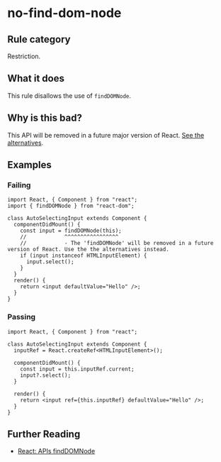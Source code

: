 # no-find-dom-node

## Rule category

Restriction.

## What it does

This rule disallows the use of `findDOMNode`.

## Why is this bad?

This API will be removed in a future major version of React. [See the alternatives](https://react.dev/reference/react-dom/findDOMNode#alternatives).

## Examples

### Failing

```tsx twoslash
import React, { Component } from "react";
import { findDOMNode } from "react-dom";

class AutoSelectingInput extends Component {
  componentDidMount() {
    const input = findDOMNode(this);
    //            ^^^^^^^^^^^^^^^^^
    //            - The 'findDOMNode' will be removed in a future version of React. Use the the alternatives instead.
    if (input instanceof HTMLInputElement) {
      input.select();
    }
  }
  render() {
    return <input defaultValue="Hello" />;
  }
}
```

### Passing

```tsx twoslash
import React, { Component } from "react";

class AutoSelectingInput extends Component {
  inputRef = React.createRef<HTMLInputElement>();

  componentDidMount() {
    const input = this.inputRef.current;
    input?.select();
  }

  render() {
    return <input ref={this.inputRef} defaultValue="Hello" />;
  }
}
```

## Further Reading

- [React: APIs findDOMNode](https://react.dev/reference/react-dom/findDOMNode)

